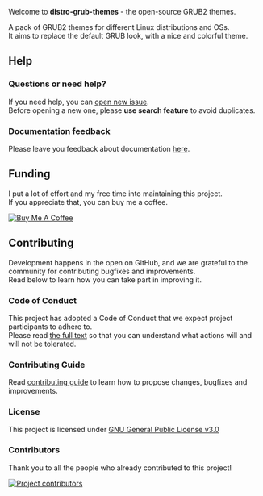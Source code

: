 Welcome to **distro-grub-themes** - the open-source GRUB2 themes.

A pack of GRUB2 themes for different Linux distributions and OSs.  
It aims to replace the default GRUB look, with a nice and colorful theme.

## Help

### Questions or need help?
If you need help, you can [open new issue](https://github.com/AdisonCavani/distro-grub-themes/issues).  
Before opening a new one, please **use search feature** to avoid duplicates.

### Documentation feedback
Please leave you feedback about documentation [here](https://github.com/AdisonCavani/distro-grub-themes/issues/96).

## Funding
I put a lot of effort and my free time into maintaining this project.  
If you appreciate that, you can buy me a coffee.

[<Image src="/static/images/buy-me-a-coffee.svg" alt="Buy Me A Coffee" width={260} height={73} />](https://www.buymeacoffee.com/adisoncavani)

## Contributing

Development happens in the open on GitHub, and we are grateful to the community for contributing bugfixes and improvements.  
Read below to learn how you can take part in improving it.

### Code of Conduct

This project has adopted a Code of Conduct that we expect project participants to adhere to.  
Please read [the full text](https://github.com/AdisonCavani/distro-grub-themes/blob/master/.github/CODE_OF_CONDUCT.md) so that you can understand what actions will and will not be tolerated.

### Contributing Guide

Read [contributing guide](https://github.com/AdisonCavani/distro-grub-themes/blob/master/CONTRIBUTING.md) to learn how to propose changes, bugfixes and improvements.

### License
This project is licensed under [GNU General Public License v3.0](https://github.com/AdisonCavani/distro-grub-themes/blob/master/LICENSE)

### Contributors

Thank you to all the people who already contributed to this project!

[<Image src="https://contrib.rocks/image?repo=AdisonCavani/distro-grub-themes" alt="Project contributors" width={744} height={64} />](https://github.com/AdisonCavani/distro-grub-themes/graphs/contributors)
